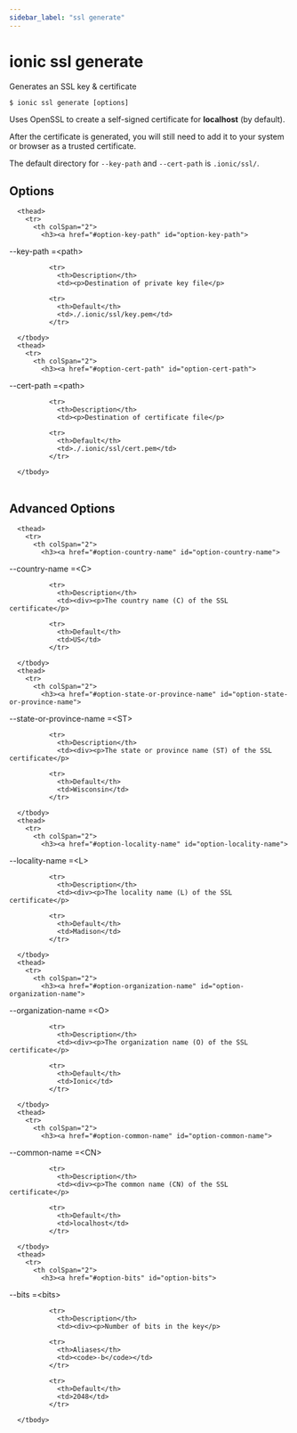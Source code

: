 ```yaml
---
sidebar_label: "ssl generate"
---
```



# ionic ssl generate

Generates an SSL key & certificate

```shell
$ ionic ssl generate [options]
```

Uses OpenSSL to create a self-signed certificate for **localhost** (by default).

After the certificate is generated, you will still need to add it to your system or browser as a trusted certificate.

The default directory for `--key-path` and `--cert-path` is `.ionic/ssl/`.
## Options


<table className="reference-table">
  
      <thead>
        <tr>
          <th colSpan="2">
            <h3><a href="#option-key-path" id="option-key-path">
  --key-path
  <span class="option-spec"> =&lt;path&gt;</span>
</a></h3>
          </th>
        </tr>
      </thead>
      <tbody>
        
              <tr>
                <th>Description</th>
                <td><p>Destination of private key file</p>
</td>
              </tr>
              
              <tr>
                <th>Default</th>
                <td>./.ionic/ssl/key.pem</td>
              </tr>
            
      </tbody>
      <thead>
        <tr>
          <th colSpan="2">
            <h3><a href="#option-cert-path" id="option-cert-path">
  --cert-path
  <span class="option-spec"> =&lt;path&gt;</span>
</a></h3>
          </th>
        </tr>
      </thead>
      <tbody>
        
              <tr>
                <th>Description</th>
                <td><p>Destination of certificate file</p>
</td>
              </tr>
              
              <tr>
                <th>Default</th>
                <td>./.ionic/ssl/cert.pem</td>
              </tr>
            
      </tbody>
</table>



## Advanced Options


<table className="reference-table">
  
      <thead>
        <tr>
          <th colSpan="2">
            <h3><a href="#option-country-name" id="option-country-name">
  --country-name
  <span class="option-spec"> =&lt;C&gt;</span>
</a></h3>
          </th>
        </tr>
      </thead>
      <tbody>
        
              <tr>
                <th>Description</th>
                <td><div><p>The country name (C) of the SSL certificate</p>
</div></td>
              </tr>
              
              <tr>
                <th>Default</th>
                <td>US</td>
              </tr>
            
      </tbody>
      <thead>
        <tr>
          <th colSpan="2">
            <h3><a href="#option-state-or-province-name" id="option-state-or-province-name">
  --state-or-province-name
  <span class="option-spec"> =&lt;ST&gt;</span>
</a></h3>
          </th>
        </tr>
      </thead>
      <tbody>
        
              <tr>
                <th>Description</th>
                <td><div><p>The state or province name (ST) of the SSL certificate</p>
</div></td>
              </tr>
              
              <tr>
                <th>Default</th>
                <td>Wisconsin</td>
              </tr>
            
      </tbody>
      <thead>
        <tr>
          <th colSpan="2">
            <h3><a href="#option-locality-name" id="option-locality-name">
  --locality-name
  <span class="option-spec"> =&lt;L&gt;</span>
</a></h3>
          </th>
        </tr>
      </thead>
      <tbody>
        
              <tr>
                <th>Description</th>
                <td><div><p>The locality name (L) of the SSL certificate</p>
</div></td>
              </tr>
              
              <tr>
                <th>Default</th>
                <td>Madison</td>
              </tr>
            
      </tbody>
      <thead>
        <tr>
          <th colSpan="2">
            <h3><a href="#option-organization-name" id="option-organization-name">
  --organization-name
  <span class="option-spec"> =&lt;O&gt;</span>
</a></h3>
          </th>
        </tr>
      </thead>
      <tbody>
        
              <tr>
                <th>Description</th>
                <td><div><p>The organization name (O) of the SSL certificate</p>
</div></td>
              </tr>
              
              <tr>
                <th>Default</th>
                <td>Ionic</td>
              </tr>
            
      </tbody>
      <thead>
        <tr>
          <th colSpan="2">
            <h3><a href="#option-common-name" id="option-common-name">
  --common-name
  <span class="option-spec"> =&lt;CN&gt;</span>
</a></h3>
          </th>
        </tr>
      </thead>
      <tbody>
        
              <tr>
                <th>Description</th>
                <td><div><p>The common name (CN) of the SSL certificate</p>
</div></td>
              </tr>
              
              <tr>
                <th>Default</th>
                <td>localhost</td>
              </tr>
            
      </tbody>
      <thead>
        <tr>
          <th colSpan="2">
            <h3><a href="#option-bits" id="option-bits">
  --bits
  <span class="option-spec"> =&lt;bits&gt;</span>
</a></h3>
          </th>
        </tr>
      </thead>
      <tbody>
        
              <tr>
                <th>Description</th>
                <td><div><p>Number of bits in the key</p>
</div></td>
              </tr>
             
              <tr>
                <th>Aliases</th>
                <td><code>-b</code></td>
              </tr>
             
              <tr>
                <th>Default</th>
                <td>2048</td>
              </tr>
            
      </tbody>
</table>


